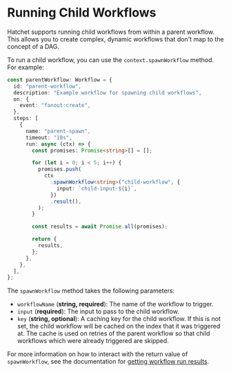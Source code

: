 # Running Child Workflows

Hatchet supports running child workflows from within a parent workflow. This allows you to create complex, dynamic workflows that don't map to the concept of a DAG.

To run a child workflow, you can use the `context.spawnWorkflow` method. For example:

```ts filename="child-workflow.ts" copy
const parentWorkflow: Workflow = {
  id: "parent-workflow",
  description: "Example workflow for spawning child workflows",
  on: {
    event: "fanout:create",
  },
  steps: [
    {
      name: "parent-spawn",
      timeout: "10s",
      run: async (ctx) => {
        const promises: Promise<string>[] = [];

        for (let i = 0; i < 5; i++) {
          promises.push(
            ctx
              .spawnWorkflow<string>("child-workflow", {
                input: `child-input-${i}`,
              })
              .result(),
          );
        }

        const results = await Promise.all(promises);

        return {
          results,
        };
      },
    },
  ],
};
```

The `spawnWorkflow` method takes the following parameters:

- `workflowName` (**string, required**): The name of the workflow to trigger.
- `input` (**required**): The input to pass to the child workflow.
- `key` (**string, optional**): A caching key for the child workflow. If this is not set, the child workflow will be cached on the index that it was triggered at. The cache is used on retries of the parent workflow so that child workflows which were already triggered are skipped.

For more information on how to interact with the return value of `spawnWorkflow`, see the documentation for [getting workflow run results](./get-workflow-results).
